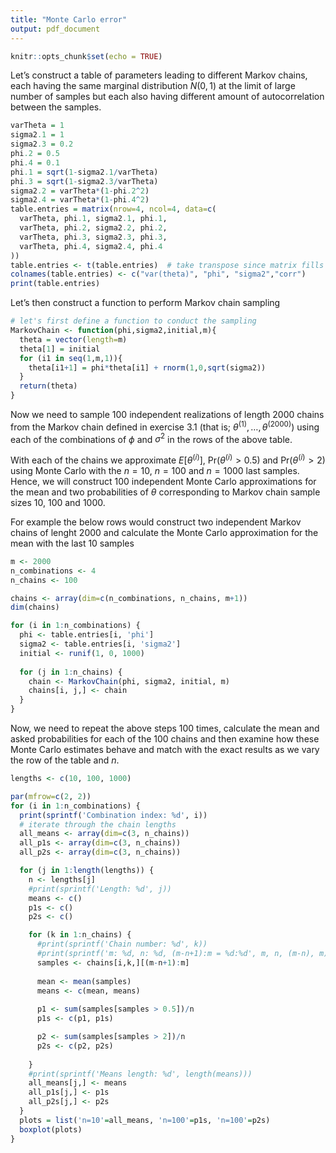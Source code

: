 ```yaml
---
title: "Monte Carlo error"
output: pdf_document
---
```


```r
knitr::opts_chunk$set(echo = TRUE)
```


Let's construct a table of parameters leading to different Markov chains, each having the same marginal distribution $N(0,1)$ at the limit of large number of samples but each also having different amount of autocorrelation between the samples.

```r
varTheta = 1
sigma2.1 = 1
sigma2.3 = 0.2
phi.2 = 0.5
phi.4 = 0.1
phi.1 = sqrt(1-sigma2.1/varTheta)
phi.3 = sqrt(1-sigma2.3/varTheta)
sigma2.2 = varTheta*(1-phi.2^2)
sigma2.4 = varTheta*(1-phi.4^2)
table.entries = matrix(nrow=4, ncol=4, data=c(
  varTheta, phi.1, sigma2.1, phi.1,
  varTheta, phi.2, sigma2.2, phi.2,
  varTheta, phi.3, sigma2.3, phi.3,
  varTheta, phi.4, sigma2.4, phi.4
))
table.entries <- t(table.entries)  # take transpose since matrix fills in the elements in columnwise
colnames(table.entries) <- c("var(theta)", "phi", "sigma2","corr")
print(table.entries)

```

Let's then construct a function to perform Markov chain sampling

```r
# let's first define a function to conduct the sampling
MarkovChain <- function(phi,sigma2,initial,m){
  theta = vector(length=m)
  theta[1] = initial
  for (i1 in seq(1,m,1)){
    theta[i1+1] = phi*theta[i1] + rnorm(1,0,sqrt(sigma2))
  }
  return(theta)
}
```

Now we need to sample 100 independent realizations of length 2000 chains from the Markov chain defined in exercise 3.1 (that is; $\theta^{(1)},\dots, \theta^{(2000)}$) using each of the combinations of $\phi$ and $\sigma^2$ in the rows of the above table. 

With each of the chains we approximate $E[\theta^{(i)}]$, $\text{Pr}(\theta^{(i)}>0.5)$ and $\text{Pr}(\theta^{(i)}>2)$ using Monte Carlo with the $n=10$, $n=100$ and $n=1000$ last samples. Hence, we will construct 100 independent Monte Carlo approximations for the mean and two probabilities of $\theta$ corresponding to Markov chain sample sizes 10, 100 and 1000.

For example the below rows would construct two independent Markov chains of lenght 2000 and calculate the Monte Carlo approximation for the mean with the last 10 samples

```r
m <- 2000
n_combinations <- 4
n_chains <- 100

chains <- array(dim=c(n_combinations, n_chains, m+1))
dim(chains)

for (i in 1:n_combinations) {
  phi <- table.entries[i, 'phi']
  sigma2 <- table.entries[i, 'sigma2']
  initial <- runif(1, 0, 1000)
  
  for (j in 1:n_chains) {
    chain <- MarkovChain(phi, sigma2, initial, m)
    chains[i, j,] <- chain
  }
}
```

Now, we need to repeat the above steps 100 times, calculate the mean and asked probabilities for each of the 100 chains and then examine how these Monte Carlo estimates behave and match with the exact results as we vary the row of the table and $n$. 

```r
lengths <- c(10, 100, 1000)

par(mfrow=c(2, 2))
for (i in 1:n_combinations) {
  print(sprintf('Combination index: %d', i))
  # iterate through the chain lengths
  all_means <- array(dim=c(3, n_chains))
  all_p1s <- array(dim=c(3, n_chains))
  all_p2s <- array(dim=c(3, n_chains))

  for (j in 1:length(lengths)) {
    n <- lengths[j]
    #print(sprintf('Length: %d', j))
    means <- c()
    p1s <- c()
    p2s <- c()

    for (k in 1:n_chains) {
      #print(sprintf('Chain number: %d', k))
      #print(sprintf('m: %d, n: %d, (m-n+1):m = %d:%d', m, n, (m-n), m))
      samples <- chains[i,k,][(m-n+1):m]
      
      mean <- mean(samples)
      means <- c(mean, means)
      
      p1 <- sum(samples[samples > 0.5])/n
      p1s <- c(p1, p1s)

      p2 <- sum(samples[samples > 2])/n
      p2s <- c(p2, p2s)
      
    }
    #print(sprintf('Means length: %d', length(means)))
    all_means[j,] <- means
    all_p1s[j,] <- p1s
    all_p2s[j,] <- p2s
  }
  plots = list('n=10'=all_means, 'n=100'=p1s, 'n=100'=p2s)
  boxplot(plots)
}
```

